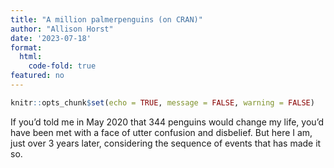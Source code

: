 ```yaml
---
title: "A million palmerpenguins (on CRAN)"
author: "Allison Horst"
date: '2023-07-18'
format: 
  html:
    code-fold: true
featured: no
---
```


```r
knitr::opts_chunk$set(echo = TRUE, message = FALSE, warning = FALSE)
```

If you'd told me in May 2020 that 344 penguins would change my life, you'd have been met with a face of utter confusion and disbelief. But here I am, just over 3 years later, considering the sequence of events that has made it so. 